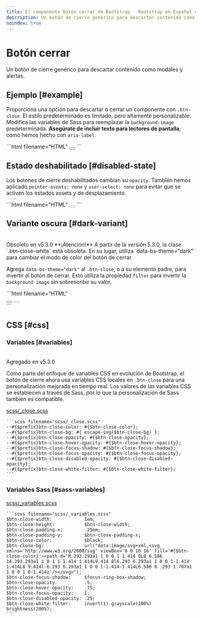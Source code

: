 ```yaml
---
title: El componente Botón cerrar de Bootstrap · Bootstrap en Español v5.3
description: Un botón de cierre genérico para descartar contenido como modales y alertas.
noindex: true
---
```


# Botón cerrar

Un botón de cierre genérico para descartar contenido como modales y alertas.

<MainBanner />

Ejemplo [#example]
-------------------

Proporciona una opción para descartar o cerrar un componente con `.btn-close`. El estilo predeterminado es limitado, pero altamente personalizable. Modifica las variables de Sass para reemplazar la `background-image` predeterminada. **Asegúrate de incluir texto para lectores de pantalla**, como hemos hecho con `aria-label`.

<DemoIframe path="/demos/bootstrap/5.3/components/close-button/example.html">
    ```html filename="HTML"
    <button type="button" class="btn-close" aria-label="Cerrar"></button>
    ```
</DemoIframe>

Estado deshabilitado [#disabled-state]
---------------------------------------

Los botones de cierre deshabilitados cambian su `opacity`. También hemos aplicado `pointer-events: none` y `user-select: none` para evitar que se activen los estados assets y de desplazamiento.

<DemoIframe path="/demos/bootstrap/5.3/components/close-button/disabled-state.html">
    ```html filename="HTML"
    <button type="button" class="btn-close" disabled="" aria-label="Cerrar"></button>
    ```
</DemoIframe>

Variante oscura [#dark-variant]
--------------------------------

<br/>
<span className="py-1 px-3 text-yellow-600 border border-yellow-600 rounded-md">Obsoleto en v5.3.0</span>

<Callout type="warning" emoji="">
**¡Atención!** A partir de la versión 5.3.0, la clase `.btn-close-white` está obsoleta. En su lugar, utiliza `data-bs-theme="dark"` para cambiar el modo de color del botón de cerrar.
</Callout>

Agrega `data-bs-theme="dark"` al `.btn-close`, o a su elemento padre, para invertir el botón de cerrar. Esto utiliza la propiedad `filter` para invertir la `background-image` sin sobrescribir su valor.

<DemoIframe path="/demos/bootstrap/5.3/components/close-button/dark-variant.html">
    ```html filename="HTML"
    <div data-bs-theme="dark">
        <button type="button" class="btn-close" aria-label="Cerrar"></button>
        <button type="button" class="btn-close" disabled="" aria-label="Cerrar"></button>
    </div>
    ```
</DemoIframe>

CSS [#css]
-----------

### Variables [#variables]

<br/>
<span className="py-1 px-3 text-green-700 border border-green-700 rounded-md">Agregado en v5.3.0</span>

Como parte del enfoque de variables CSS en evolución de Bootstrap, el botón de cierre ahora usa variables CSS locales en `.btn-close` para una personalización mejorada en tiempo real. Los valores de las variables CSS se establecen a través de Sass, por lo que la personalización de Sass también es compatible.

[scss/_close.scss](https://github.com/twbs/bootstrap/blob/v5.3.2/scss/_close.scss)

    ```scss filename="scss/_close.scss"
    --#{$prefix}btn-close-color: #{$btn-close-color};
    --#{$prefix}btn-close-bg: #{ escape-svg($btn-close-bg) };
    --#{$prefix}btn-close-opacity: #{$btn-close-opacity};
    --#{$prefix}btn-close-hover-opacity: #{$btn-close-hover-opacity};
    --#{$prefix}btn-close-focus-shadow: #{$btn-close-focus-shadow};
    --#{$prefix}btn-close-focus-opacity: #{$btn-close-focus-opacity};
    --#{$prefix}btn-close-disabled-opacity: #{$btn-close-disabled-opacity};
    --#{$prefix}btn-close-white-filter: #{$btn-close-white-filter};
    ```

<ContentSuggestion />

### Variables Sass [#sass-variables]

[scss/_variables.scss](https://github.com/twbs/bootstrap/blob/v5.3.2/scss/_variables.scss)

    ```scss filename="scss/_variables.scss"
    $btn-close-width:            1em;
    $btn-close-height:           $btn-close-width;
    $btn-close-padding-x:        .25em;
    $btn-close-padding-y:        $btn-close-padding-x;
    $btn-close-color:            $black;
    $btn-close-bg:               url("data:image/svg+xml,<svg xmlns='http://www.w3.org/2000/svg' viewBox='0 0 16 16' fill='#{$btn-close-color}'><path d='M.293.293a1 1 0 0 1 1.414 0L8 6.586 14.293.293a1 1 0 1 1 1.414 1.414L9.414 8l6.293 6.293a1 1 0 0 1-1.414 1.414L8 9.414l-6.293 6.293a1 1 0 0 1-1.414-1.414L6.586 8 .293 1.707a1 1 0 0 1 0-1.414z'/></svg>");
    $btn-close-focus-shadow:     $focus-ring-box-shadow;
    $btn-close-opacity:          .5;
    $btn-close-hover-opacity:    .75;
    $btn-close-focus-opacity:    1;
    $btn-close-disabled-opacity: .25;
    $btn-close-white-filter:     invert(1) grayscale(100%) brightness(200%);
    ``` 